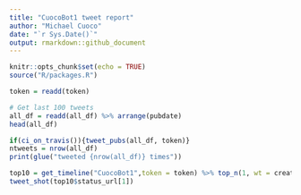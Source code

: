 ```yaml
---
title: "CuocoBot1 tweet report"
author: "Michael Cuoco"
date: "`r Sys.Date()`"
output: rmarkdown::github_document
---
```


```r
knitr::opts_chunk$set(echo = TRUE)
source("R/packages.R")
```

```r
token = readd(token)
```

```r
# Get last 100 tweets
all_df = readd(all_df) %>% arrange(pubdate)
head(all_df)
```

```r
if(ci_on_travis()){tweet_pubs(all_df, token)}
ntweets = nrow(all_df)
print(glue("tweeted {nrow(all_df)} times"))
```

```r
top10 = get_timeline("CuocoBot1",token = token) %>% top_n(1, wt = created_at)
tweet_shot(top10$status_url[1])
```
